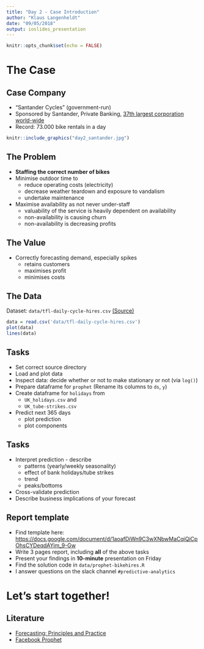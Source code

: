 ```yaml
---
title: "Day 2 - Case Introduction"
author: "Klaus Langenheldt"
date: "09/05/2018"
output: ioslides_presentation
---
```


```r
knitr::opts_chunk$set(echo = FALSE)
```

# The Case

## Case Company
- "Santander Cycles" (government-run)
- Sponsored by Santander, Private Banking, [37th largest corporation world-wide](https://en.wikipedia.org/wiki/Banco_Santander)
- Record: 73.000 bike rentals in a day

```r
knitr::include_graphics("day2_santander.jpg")
```

## The Problem
- __Staffing the correct number of bikes__
- Minimise outdoor time to
    - reduce operating costs (electricity)
    - decrease weather teardown and exposure to vandalism
    - undertake maintenance
- Maximise availability as not never under-staff
    - valuability of the service is heavily dependent on availability
    - non-availability is causing churn
    - non-availability is decreasing profits


## The Value
- Correctly forecasting demand, especially spikes
    - retains customers
    - maximises profit
    - minimises costs
    
## The Data
Dataset: `data/tfl-daily-cycle-hires.csv` [(Source)](https://data.london.gov.uk/dataset/number-bicycle-hires)

```r
data = read.csv('data/tfl-daily-cycle-hires.csv')
plot(data)
lines(data)
```

## Tasks
- Set correct source directory
- Load and plot data
- Inspect data: decide whether or not to make stationary or not (via `log()`)
- Prepare dataframe for `prophet` (Rename its columns to `ds`, `y`)
- Create dataframe for `holidays` from
    - `UK_holidays.csv` and
    - `UK_tube-strikes.csv`
- Predict next 365 days
    - plot prediction
    - plot components
    
## Tasks
- Interpret prediction - describe
    - patterns (yearly/weekly seasonality)
    - effect of bank holidays/tube strikes
    - trend
    - peaks/bottoms
- Cross-validate prediction
- Describe business implications of your forecast


## Report template
- Find template here: <https://docs.google.com/document/d/1aoafDiWn9C3wXNbwMaCqiQiCpOhsCYDeqdAYim_9-Gw>
- Write 3 pages report, including **all** of the above tasks
- Present your findings in **10-minute** presentation on Friday
- Find the solution code in `data/prophet-bikehires.R`
- I answer questions on the slack channel `#predictive-analytics`


# Let's start together!


## Literature
- [Forecasting: Principles and Practice](https://otexts.org/fpp2/)
- [Facebook Prophet](https://facebook.github.io/prophet/)